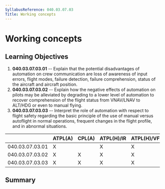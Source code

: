 ```yaml
---
SyllabusReference: 040.03.07.03
Title: Working concepts
---
```


# Working concepts

## Learning Objectives

1.  **040.03.07.03.01** -- Explain that the potential disadvantages of
    automation on crew communication are loss of awareness of input errors,
    flight modes, failure detection, failure comprehension, status of the
    aircraft and aircraft position.
2.  **040.03.07.03.02** -- Explain how the negative effects of automation on
    pilots may be alleviated by degrading to a lower level of automation to
    recover comprehension of the flight status from VNAV/LNAV to ALT/HDG or even
    to manual flying.
3.  **040.03.07.03.03** -- Interpret the role of automation with respect to
    flight safety regarding the basic principle of the use of manual versus
    autoflight in normal operations, frequent changes in the flight profile, and
    in abnormal situations.

|                 | ATPL(A) | CPL(A) | ATPL(H)/IR | ATPL(H)/VFR | CPL(H) | IR  | CBIR(A) |
| --------------- | ------- | ------ | ---------- | ----------- | ------ | --- | ------- |
| 040.03.07.03.01 | X       |        | X          | X           |        |     |         |
| 040.03.07.03.02 | X       | X      | X          | X           | X      | X   | X       |
| 040.03.07.03.03 | X       | X      | X          | X           | X      | X   | X       |

## Summary
